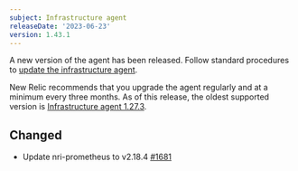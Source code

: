 ```yaml
---
subject: Infrastructure agent
releaseDate: '2023-06-23'
version: 1.43.1
---
```


A new version of the agent has been released. Follow standard procedures to [update the infrastructure agent](/docs/infrastructure/install-configure-manage-infrastructure/update-or-uninstall/update-infrastructure-agent).

New Relic recommends that you upgrade the agent regularly and at a minimum every three months. As of this release, the oldest supported version is [Infrastructure agent 1.27.3](/docs/release-notes/infrastructure-release-notes/infrastructure-agent-release-notes/new-relic-infrastructure-agent-1273/).

## Changed

* Update nri-prometheus to v2.18.4 [#1681](https://github.com/newrelic/infrastructure-agent/pull/1681)
